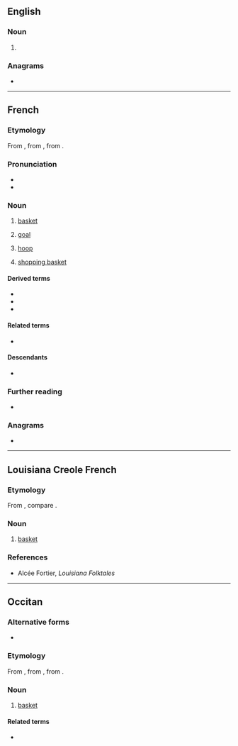 ==English==

===Noun===
{{en-noun}}

# {{obsolete form of|en|pannier}}

===Anagrams===
* {{anagrams|en|a=aeinpr|Napier|arpine|rapine}}

----

==French==

===Etymology===
From {{inh|fr|fro|-}}, from {{inh|fr|la|pānārium||breadbasket}}, from {{m|la|pānis|t=bread}}.

===Pronunciation===
* {{fr-IPA}}
* {{audio|fr|Fr-panier.ogg|audio}}

===Noun===
{{fr-noun|m}}

# [[basket]]
#: {{syn|fr|banaste|corbeille|manne}}
# {{lb|fr|basketball}} [[goal]]
#: {{syn|fr|corbeille}}
# {{lb|fr|basketball}} [[hoop]]
# {{lb|fr|Internet}} [[shopping basket]]

====Derived terms====
* {{l|fr|haut du panier}}
* {{l|fr|mettre dans le même panier}}
* {{l|fr|mettre tous ses œufs dans le même panier}}

====Related terms====
* {{l|fr|pain}}

====Descendants====
* {{desc|en|pannier|bor=1}}

===Further reading===
* {{R:TLFi}}

===Anagrams===
* {{l|fr|pinera}}

----

==Louisiana Creole French==

===Etymology===
From {{inh|lou|fr|panier||basket}}, compare {{cog|ht|panyen}}.

===Noun===
{{head|lou|noun}}

# [[basket]]

===References===
* Alcée Fortier, ''Louisiana Folktales''

----

==Occitan==

===Alternative forms===
* {{l|oc|pannier}}

===Etymology===
From {{inh|oc|pro|-}}, from {{inh|oc|la|pānārium||breadbasket}}, from {{m|la|pānis|t=bread}}.

===Noun===
{{oc-noun|m}}

# [[basket]]

====Related terms====
* {{l|oc|pan}}